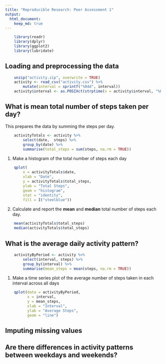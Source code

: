 ```yaml
---
title: "Reproducible Research: Peer Assessment 1"
output: 
  html_document:
    keep_md: true
---
```

```r
    library(readr)
    library(dplyr)
    library(ggplot2)
    library(lubridate)
```

## Loading and preprocessing the data
```r
    unzip("activity.zip", overwrite = TRUE)
    activity <- read_csv("activity.csv") %>% 
        mutate(interval = sprintf("%04d", interval))
    activity$interval <- as.POSIXct(strptime(x = activity$interval, "%H%M"))
```


## What is mean total number of steps taken per day?

This prepares the data by summing the steps per day.
```r
    
    activityTotals <- activity %>% 
        select(date,  steps) %>% 
        group_by(date) %>% 
        summarise(total_steps = sum(steps, na.rm = TRUE))
```

1. Make a histogram of the total number of steps each day
```r
    qplot(
        x = activityTotals$date,
        xlab = "Date",
        y = activityTotals$total_steps, 
        ylab = "Total Steps",
        geom = "histogram",
        stat = "identity",
        fill = I("steelblue"))

```

2. Calculate and report the **mean** and **median** total number of steps each day.
```r
    mean(activityTotals$total_steps)
    median(activityTotals$total_steps)
```

## What is the average daily activity pattern?

```r
    
    activityByPeriod <- activity %>% 
        select(interval, steps) %>% 
        group_by(interval) %>% 
        summarise(mean_steps = mean(steps, na.rm = TRUE))
```

1. Make a time series plot of the average number of steps taken in each interval across all days
```r
    qplot(data = activityByPeriod,
          x = interval,
          y = mean_steps,
          xlab = "Interval",
          ylab = "Average Steps",
          geom = "line")

```



## Imputing missing values



## Are there differences in activity patterns between weekdays and weekends?
